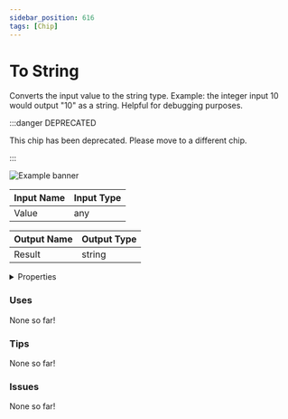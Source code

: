 ```yaml
---
sidebar_position: 616
tags: [Chip]
---
```


# To String

Converts the input value to the string type. Example: the integer input 10 would output "10" as a string. Helpful for debugging purposes.

:::danger DEPRECATED

This chip has been deprecated. Please move to a different chip.

:::

![Example banner](./assets/74e81edb-84bd-4e52-b2f3-a73a62a6b3aa.svg)

| Input Name | Input Type |
|-----------|-----------|
| Value | any |

| Output Name | Output Type |
|-----------|-----------|
| Result | string |


<details>
  <summary>Properties</summary>
  <div>
    <div>
    <table>
      <thead>
        <tr>
          <th>Is beta required?</th>
          <th>❌</th>
        </tr>
        <tr>
          <th>Is this chip a trolling risk?</th>
          <th>❌</th>
        </tr>
        <tr>
          <th>Chip UUPD</th>
          <th>._uuid</th>
        </tr>
      </thead>
    </table>
    </div>
  </div>
</details>

### Uses

None so far!

### Tips

None so far!

### Issues

None so far!